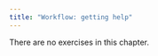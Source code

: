 ```yaml
---
title: "Workflow: getting help"
---
```


::: callout-note
There are no exercises in this chapter.
:::
